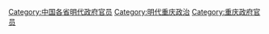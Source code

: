 [[Category:中国各省明代政府官员|Category:中国各省明代政府官员]]
[[Category:明代重庆政治|Category:明代重庆政治]]
[[Category:重庆政府官员|Category:重庆政府官员]]